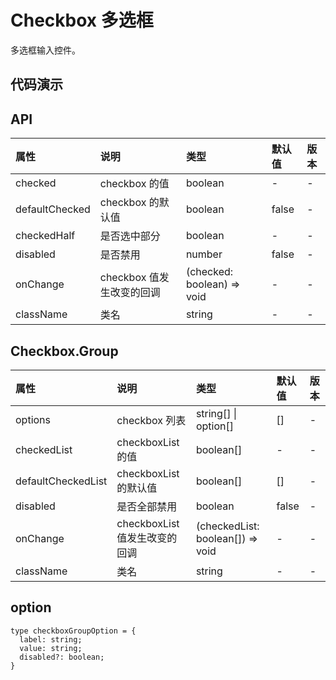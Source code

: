 


# Checkbox 多选框

多选框输入控件。

## 代码演示

<CodeWrapper>
    <CodeBox title="基础" desc={descNormal} code={codeNormal}>
        <DemoNormal />
    </CodeBox>
    <CodeBox title="全选" desc={descCheckAll} code={codeCheckAll}>
        <DemoCheckAll />
    </CodeBox>
</CodeWrapper>

## API

<div className="api">

| 属性           | 说明                      | 类型                       | 默认值 | 版本 |
| :------------- | :------------------------ | :------------------------- | :----- | :--- |
| checked        | checkbox 的值             | boolean                    | -      | -    |
| defaultChecked | checkbox 的默认值         | boolean                    | false  | -    |
| checkedHalf    | 是否选中部分              | boolean                    | -      | -    |
| disabled       | 是否禁用                  | number                     | false  | -    |
| onChange       | checkbox 值发生改变的回调 | (checked: boolean) => void | -      | -    |
| className      | 类名                      | string                     | -      | -    |

</div>

## Checkbox.Group

| 属性               | 说明                          | 类型                             | 默认值 | 版本 |
| :----------------- | :---------------------------- | :------------------------------- | :----- | :--- |
| options            | checkbox 列表                 | string[] \| option[]             | []     | -    |
| checkedList        | checkboxList 的值             | boolean[]                        | -      | -    |
| defaultCheckedList | checkboxList 的默认值         | boolean[]                        | []     | -    |
| disabled           | 是否全部禁用                  | boolean                          | false  | -    |
| onChange           | checkboxList 值发生改变的回调 | (checkedList: boolean[]) => void | -      | -    |
| className          | 类名                          | string                           | -      | -    |

## option

```
type checkboxGroupOption = {
  label: string;
  value: string;
  disabled?: boolean;
}
```
